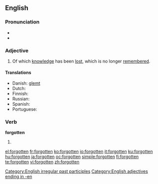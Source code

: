 ==English==

===Pronunciation===
* {{IPA|/'foɻgɒtən/}}
* {{audio|en-us-forgotten.ogg|Audio (US)}}

===Adjective===
{{en-adj}}

# Of which [[knowledge]] has been [[lost]], which is no longer [[remember]]ed.

====Translations====
* Danish: [[glemt]]
* Dutch: {{t+|nl|vergeten}}
* Finnish: {{t-|fi|unohdettu}}
* Russian: {{t|ru|забытый|tr=zabýtyj|sc=Cyrl}}
* Spanish: {{t-|es|olvidado}}
* Portuguese: {{t|pt|esquecido}}

===Verb===
'''forgotten'''

# {{past participle of|[[forget]]}}

[[Category:English irregular past participles]]
[[Category:English adjectives ending in -en]]

[[el:forgotten]]
[[fr:forgotten]]
[[ko:forgotten]]
[[io:forgotten]]
[[it:forgotten]]
[[ku:forgotten]]
[[hu:forgotten]]
[[ja:forgotten]]
[[oc:forgotten]]
[[simple:forgotten]]
[[fi:forgotten]]
[[te:forgotten]]
[[vi:forgotten]]
[[zh:forgotten]]